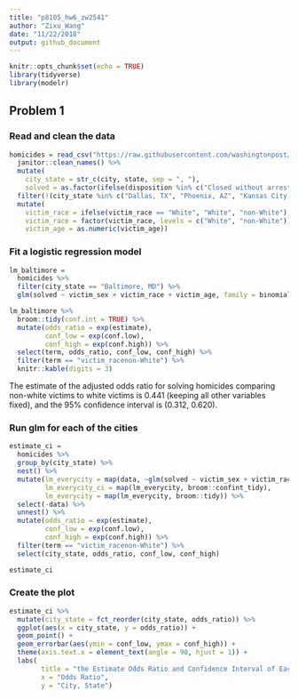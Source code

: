 ```yaml
---
title: "p8105_hw6_zw2541"
author: "Zixu_Wang"
date: "11/22/2018"
output: github_document
---
```


```r
knitr::opts_chunk$set(echo = TRUE)
library(tidyverse)
library(modelr)
```

## Problem 1

### Read and clean the data

```r
homicides = read_csv("https://raw.githubusercontent.com/washingtonpost/data-homicides/master/homicide-data.csv") %>% 
  janitor::clean_names() %>% 
  mutate(
    city_state = str_c(city, state, sep = ", "),
    solved = as.factor(ifelse(disposition %in% c("Closed without arrest", "Open/No arrest"), 0, 1))) %>% 
  filter(!(city_state %in% c("Dallas, TX", "Phoenix, AZ", "Kansas City, MO", "Tulsa, AL"))) %>% 
  mutate(
    victim_race = ifelse(victim_race == "White", "White", "non-White"),
    victim_race = factor(victim_race, levels = c("White", "non-White")),
    victim_age = as.numeric(victim_age))
```

### Fit a logistic regression model

```r
lm_baltimore =
  homicides %>% 
  filter(city_state == "Baltimore, MD") %>% 
  glm(solved ~ victim_sex + victim_race + victim_age, family = binomial, data = .)

lm_baltimore %>% 
  broom::tidy(conf.int = TRUE) %>% 
  mutate(odds_ratio = exp(estimate),
         conf_low = exp(conf.low),
         conf_high = exp(conf.high)) %>% 
  select(term, odds_ratio, conf_low, conf_high) %>% 
  filter(term == "victim_racenon-White") %>% 
  knitr::kable(digits = 3)
```

The estimate of the adjusted odds ratio for solving homicides comparing non-white victims to white victims is 0.441 (keeping all other variables fixed), and the 95% confidence interval is (0.312, 0.620).

### Run glm for each of the cities 

```r
estimate_ci =   
  homicides %>% 
  group_by(city_state) %>% 
  nest() %>% 
  mutate(lm_everycity = map(data, ~glm(solved ~ victim_sex + victim_race + victim_age, family = binomial, data = .x)),
         lm_everycity_ci = map(lm_everycity, broom::confint_tidy),
         lm_everycity = map(lm_everycity, broom::tidy)) %>%
  select(-data) %>% 
  unnest() %>% 
  mutate(odds_ratio = exp(estimate),
         conf_low = exp(conf.low),
         conf_high = exp(conf.high)) %>% 
  filter(term == "victim_racenon-White") %>%
  select(city_state, odds_ratio, conf_low, conf_high)

estimate_ci 
```

### Create the plot

```r
estimate_ci %>% 
  mutate(city_state = fct_reorder(city_state, odds_ratio)) %>% 
  ggplot(aes(x = city_state, y = odds_ratio)) +
  geom_point() +
  geom_errorbar(aes(ymin = conf_low, ymax = conf_high)) +
  theme(axis.text.x = element_text(angle = 90, hjust = 1)) +
  labs(
        title = "the Estimate Odds Ratio and Confidence Interval of Each City",
        x = "Odds Ratio",
        y = "City, State")
```

